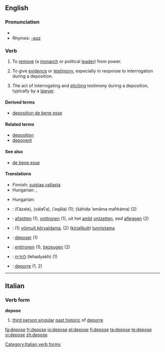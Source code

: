 ==English==

===Pronunciation===
*{{audio|en-us-depose.ogg|Audio (US)}}
*Rhymes: [[Rhymes:English:-əʊz|-əʊz]]

===Verb===
{{en-verb|depos|ing}}

# To [[remove]] (a [[monarch]] or political [[lead]]er) from power.
# {{legal}} To give [[evidence]] or [[testimony]], especially in response to interrogation during a deposition.
# {{legal}} The act of interrogating and [[eliciting]] testimony during a deposition, typically by a [[lawyer]].

====Derived terms====
* [[deposition de bene esse]]

====Related terms====
* [[deposition]]
* [[deponent]]

====See also====
* [[de bene esse]]

====Translations====
{{trans-top|to remove (a monarch or political leader) from power}}
*Finnish: [[suistaa vallasta]]
* Hungarian: {{t|hu|eltávolít}}, {{t|hu|letesz}}
{{trans-mid}}
{{trans-bottom}}

{{trans-top|to give evidence or testimony}}
* Hungarian: {{t|hu|tanúsít}}
{{trans-mid}}
{{trans-bottom}}

{{trans-top|the act of interrogating and eliciting testimony}}
{{trans-mid}}
{{trans-bottom}}

{{checktrans-top}}
* {{ttbc|Arabic}}: {{Arab|[[عزل]]}} (ʕázala), {{Arab|[[خلع]]}} (xálaʕa), {{Arab|[[قال|أقال]]}} (’aqāla) (1); {{Arab|[[شهد]] [[امام]] [[محكمة]]}} (šáhida ’amāma maħkáma) (2)
* {{ttbc|Dutch}}: [[afzetten]] (1), [[onttronen]] (1), uit het [[ambt]] [[ontzetten]], eed [[afleggen]] (2)
* {{ttbc|Estonian}}: (1) [[võimult kõrvaldama]], (2) ([[kirjalikult]]) [[tunnistama]]
* {{ttbc|French}}: [[déposer]] (1)
* {{ttbc|German}}: [[enttronen]] (1), [[bezeugen]] (2)
* {{ttbc|Hebrew}}: [[להדיח]] (lehadyakh) (1)
* {{ttbc|Italian}}: [[deporre]] (1, 2)
{{checktrans-bottom}}

----

==Italian==

===Verb form===
'''depose'''

# [[third person singular]] [[past historic]] of [[deporre]]

[[Category:Italian verb forms]]

[[fa:depose]]
[[fr:depose]]
[[io:depose]]
[[pl:depose]]
[[fi:depose]]
[[ta:depose]]
[[te:depose]]
[[vi:depose]]
[[zh:depose]]
